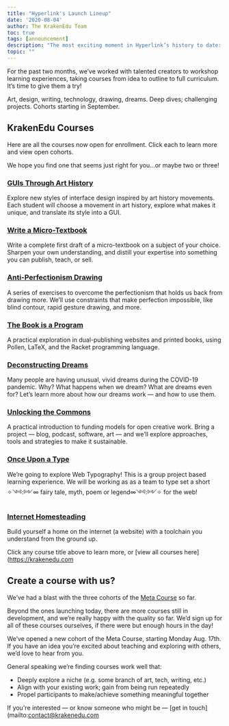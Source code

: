 ```yaml
---
title: "Hyperlink's Launch Lineup"
date: '2020-08-04'
author: The KrakenEdu Team
toc: true
tags: [announcement]
description: "The most exciting moment in Hyperlink’s history to date: we’re launching with a lineup of 8 awesome courses."
topic: ""
---
```



For the past two months, we’ve worked with talented creators to workshop learning experiences, taking courses from idea to outline to full curriculum. It’s time to give them a try!

Art, design, writing, technology, drawing, dreams. Deep dives; challenging projects. Cohorts starting in September.

## KrakenEdu Courses

Here are all the courses now open for enrollment. Click each to learn more and view open cohorts.

We hope you find one that seems just right for you…or maybe two or three!

### [GUIs Through Art History](https://krakenedu.com/courses/guis-through-art-history/2)

Explore new styles of interface design inspired by art history movements. Each student will choose a movement in art history, explore what makes it unique, and translate its style into a GUI.

### [Write a Micro-Textbook](https://krakenedu.com/courses/write-a-micro-textbook/14)

Write a complete first draft of a micro-textbook on a subject of your choice. Sharpen your own understanding, and distill your expertise into something you can publish, teach, or sell.

### [Anti-Perfectionism Drawing](https://krakenedu.com/courses/anti-perfectionism-drawing/7)

A series of exercises to overcome the perfectionism that holds us back from drawing more. We’ll use constraints that make perfection impossible, like blind contour, rapid gesture drawing, and more.

### [The Book is a Program](https://krakenedu.com/courses/the-book-is-a-program/21)
A practical exploration in dual-publishing websites and printed books, using Pollen, LaTeX, and the Racket programming language.

### [Deconstructing Dreams](https://krakenedu.com/courses/covid-19-and-dreams/20)
Many people are having unusual, vivid dreams during the COVID-19 pandemic. Why? What happens when we dream? What are dreams even for? Let’s learn more about how our dreams work — and how to use them.

### [Unlocking the Commons](https://krakenedu.com/courses/unlocking-the-commons/15)
A practical introduction to funding models for open creative work. Bring a project — blog, podcast, software, art — and we’ll explore approaches, tools and strategies to make it sustainable.

### [Once Upon a Type](https://krakenedu.comrses/once-upon-a-type/17)
We’re going to explore Web Typography! This is a group project based learning experience. We will be working as as a team to type set a short ✧༺:༻∞ fairy tale, myth, poem or legend∞༺:༻✧ for the web!

### [Internet Homesteading](https://krakenedu.com/internet-homesteading/22)
Build yourself a home on the internet (a website) with a toolchain you understand from the ground up.

Click any course title above to learn more, or [view all courses here](https://krakenedu.com

## Create a course with us?

We’ve had a blast with the three cohorts of the [Meta Course](https://krakenedu.com-meta-course/1) so far.

Beyond the ones launching today, there are more courses still in development, and we’re really happy with the quality so far. We’d sign up for all of these courses ourselves, if there were but enough hours in the day!

We’ve opened a new cohort of the Meta Course, starting Monday Aug. 17th. If you have an idea you’re excited about teaching and exploring with others, we’d love to hear from you.

General speaking we’re finding courses work well that:

- Deeply explore a niche (e.g. some branch of art, tech, writing, etc.)
- Align with your existing work; gain from being run repeatedly
- Propel participants to make/achieve something meaningful together

If you're interested — or know someone who might be — [get in touch](mailto:contact@krakenedu.com